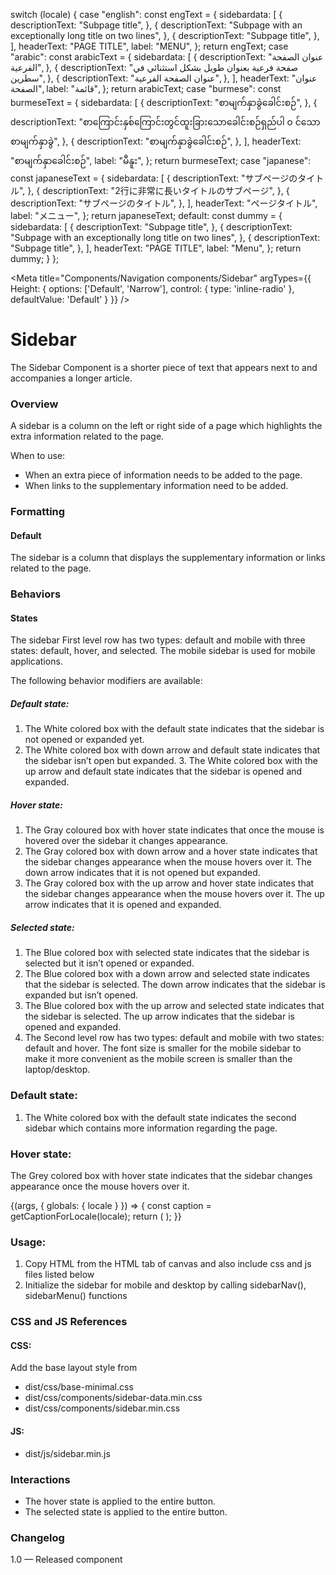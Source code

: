 
  switch (locale) {
    case "english":
      const engText = {
        sidebardata: [
          {
            descriptionText: "Subpage title",
          },
          {
            descriptionText:
              "Subpage with an exceptionally long title on two lines",
          },
          {
            descriptionText: "Subpage title",
          },
        ],
        headerText: "PAGE TITLE",
        label: "MENU",
      };
      return engText;
    case "arabic":
      const arabicText = {
        sidebardata: [
          {
            descriptionText: "عنوان الصفحة الفرعية",
          },
          {
            descriptionText: "صفحة فرعية بعنوان طويل بشكل استثنائي في سطرين",
          },
          {
            descriptionText: "عنوان الصفحة الفرعية",
          },
        ],
        headerText: "عنوان الصفحة",
        label: "قائمة",
      };
      return arabicText;
    case "burmese":
      const burmeseText = {
        sidebardata: [
          {
            descriptionText: "စာမျက်နှာခွဲခေါင်းစဉ်",
          },
          {
            descriptionText:
              "စာကြောင်းနှစ်ကြောင်းတွင်ထူးခြားသောခေါင်းစဉ်ရှည်ပါ ၀ င်သောစာမျက်နှာခွဲ",
          },
          {
            descriptionText: "စာမျက်နှာခွဲခေါင်းစဉ်",
          },
        ],
        headerText: "စာမျက်နှာခေါင်းစဉ်",
        label: "မီနူး",
      };
      return burmeseText;
    case "japanese":
      const japaneseText = {
        sidebardata: [
          {
            descriptionText: "サブページのタイトル",
          },
          {
            descriptionText: "2行に非常に長いタイトルのサブページ",
          },
          {
            descriptionText: "サブページのタイトル",
          },
        ],
        headerText: "ページタイトル",
        label: "メニュー",
      };
      return japaneseText;
    default:
      const dummy = {
        sidebardata: [
          {
            descriptionText: "Subpage title",
          },
          {
            descriptionText:
              "Subpage with an exceptionally long title on two lines",
          },
          {
            descriptionText: "Subpage title",
          },
        ],
        headerText: "PAGE TITLE",
        label: "Menu",
      };
      return dummy;
  }
};

<Meta title="Components/Navigation components/Sidebar" 
  argTypes={{
    Height: {
      options: ['Default', 'Narrow'],
      control: { type: 'inline-radio' },
      defaultValue: 'Default'
    }
  }}
/>

# Sidebar
The Sidebar Component is a shorter piece of text that appears next to and accompanies a longer article.

### Overview
A sidebar is a column on the left or right side of a page which highlights the extra information related to the page. 

When to use:
- When an extra piece of information needs to be added to the page.
- When links to the supplementary information need to be added.

### Formatting
#### Default
The sidebar is a column that displays the supplementary information or links related to the page. 

### Behaviors
#### States
The sidebar First level row has two types: default and mobile with three states: default, hover, and selected. The mobile sidebar is used for mobile applications.


The following behavior modifiers are available:

##### Default state:

  1. The White colored box with the default state indicates that the sidebar is not opened or expanded yet.
  2. The White colored box with down arrow and default state indicates that the sidebar isn’t open but expanded.
	3. The White colored box with the up arrow and default state indicates that the sidebar is opened and expanded.

##### Hover state:

1. The Gray coloured box with hover state indicates that once the mouse is hovered over the sidebar it changes appearance.
2. The Gray colored box with down arrow and a hover state indicates that the sidebar changes appearance when the mouse hovers over it. The down arrow indicates that it is not opened but expanded.
3. The Gray colored box with the up arrow and hover state indicates that the sidebar changes appearance when the mouse hovers over it. The up arrow indicates that it is opened and expanded.

##### Selected state: 

1. The Blue colored box with selected state indicates that the sidebar is selected but it isn’t opened or expanded.
2. The Blue colored box with a down arrow and selected state indicates that the sidebar is selected. The down arrow indicates that the sidebar is expanded but isn’t opened.
3. The Blue colored box with the up arrow and selected state indicates that the sidebar is selected. The up arrow indicates that the sidebar is opened and expanded.
4. The Second level row has two types: default and mobile with two states: default and hover. The font size is smaller for the mobile sidebar to make it more convenient as the mobile screen is smaller than the laptop/desktop.

### Default state:
1. The White colored box with the default state indicates the second sidebar which contains more information regarding the page.


### Hover state:
The Grey colored box with hover state indicates that the sidebar changes appearance once the mouse hovers over it. 


<Canvas>
<Story name="Sidebar">
  {(args, { globals: { locale } }) => {
    const caption = getCaptionForLocale(locale);
    return (
      <Sidebar
        data={caption.sidebardata}
        headerText={caption.headerText}
        label={caption.label}
        size="medium-4"
        active={"default"}
        {...args}
      ></Sidebar>
    );
  }}
</Story>
</Canvas> 

### Usage:
1. Copy HTML from the HTML tab of canvas and also include css and js files listed below
2. Initialize the sidebar for mobile and desktop by calling sidebarNav(), sidebarMenu() functions

### CSS and JS References
#### CSS:
Add the base layout style from 

- dist/css/base-minimal.css
- dist/css/components/sidebar-data.min.css
- dist/css/components/sidebar.min.css

#### JS:
- dist/js/sidebar.min.js

### Interactions
- The hover state is applied to the entire button. 
- The selected state is applied to the entire button. 


### Changelog
1.0 — Released component

